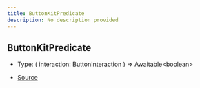 ```yaml
---
title: ButtonKitPredicate
description: No description provided
---
```


## ButtonKitPredicate

- Type: (
  interaction: ButtonInteraction
) => Awaitable\<boolean>

- [Source](https://github.com/underctrl-io/commandkit/blob/e7997746676c2b18be64230c918cb998973d18b5/packages/commandkit/src/components/v1/button/ButtonKit.ts#L18)
